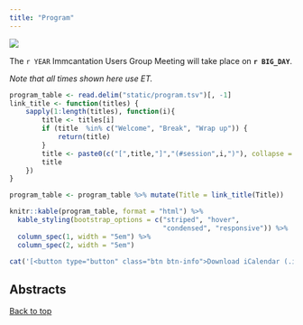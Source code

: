 ```yaml
---
title: "Program"
---
```


<img src='static/immcantation-circle.png' style="max-width: 10rem; float:left;">

</br>

The `r YEAR` Immcantation Users Group Meeting will take place on **`r BIG_DAY`**. <!-- The final program will be published on `r FINAL_SCHEDULE`. -->

*Note that all times shown here use ET.* 

```r
program_table <- read.delim("static/program.tsv")[, -1]
link_title <- function(titles) {
    sapply(1:length(titles), function(i){
        title <- titles[i]
        if (title  %in% c("Welcome", "Break", "Wrap up")) {
            return(title)
        }
        title <- paste0(c("[",title,"]","(#session",i,")"), collapse = "")
        title
    })
}

program_table <- program_table %>% mutate(Title = link_title(Title))

knitr::kable(program_table, format = "html") %>%
  kable_styling(bootstrap_options = c("striped", "hover",
                                      "condensed", "responsive")) %>%
  column_spec(1, width = "5em") %>%
  column_spec(2, width = "5em")
```

```r
cat('[<button type="button" class="btn btn-info">Download iCalendar (.ics) file</button>](static/2024-Immcantation-Users-Group-Meeting.ics)')
```

## Abstracts
[Back to top](#header)